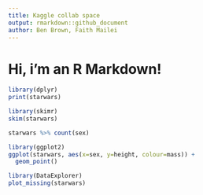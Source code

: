 ```yaml
---
title: Kaggle collab space
output: rmarkdown::github_document
author: Ben Brown, Faith Mailei
---
```


# Hi, i'm an R Markdown!

```r
library(dplyr)
print(starwars)
```

```r
library(skimr)
skim(starwars)
```

```r
starwars %>% count(sex)
```

```r
library(ggplot2)
ggplot(starwars, aes(x=sex, y=height, colour=mass)) +
  geom_point()
```

```r
library(DataExplorer)
plot_missing(starwars)
```